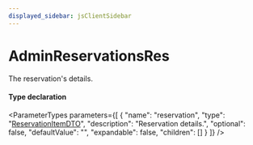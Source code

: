```yaml
---
displayed_sidebar: jsClientSidebar
---
```



# AdminReservationsRes

The reservation's details.

#### Type declaration

<ParameterTypes parameters={[
  {
    "name": "reservation",
    "type": "[ReservationItemDTO](internal.ReservationItemDTO.mdx)",
    "description": "Reservation details.",
    "optional": false,
    "defaultValue": "",
    "expandable": false,
    "children": []
  }
]} />
